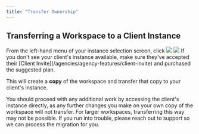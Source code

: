 ```yaml
---
title: "Transfer Ownership"
---
```


## Transferring a Workspace to a Client Instance

<Steps>
<Step title="Click Workspace transfer">
From the left-hand menu of your instance selection screen, click
<Frame caption="">
  <img src="/images/46f2c1c4-image.jpeg" />
</Frame>

</Step>
<Step title="Choose the workspace you'd like to transfer, and the instance to transfer it to.">

<Frame caption="">
  <img src="/images/e9489b03-image.jpeg" />
</Frame>

<Info>
If you don't see your client's instance available, make sure they've accepted their [Client Invite](/agencies/agency-features/client-invite) and purchased the suggested plan.
</Info>

This will create a **copy** of the workspace and transfer that copy to your client's instance.

You should proceed with any additional work by accessing the client's instance directly, as any further changes you make on your own copy of the workspace will not transfer.
</Step>
</Steps>
<Warning>
For larger workspaces, transferring this way may not be possible. If you run into trouble, please reach out to support so we can process the migration for you.

</Warning>


